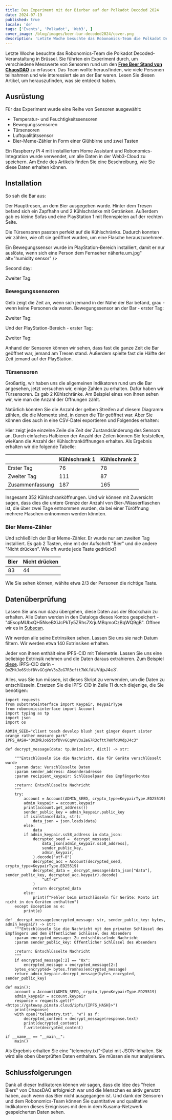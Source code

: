 ```yaml
---
title: Das Experiment mit der Bierbar auf der Polkadot Decoded 2024
date: 2024-07-19
published: true
locale: 'de'
tags: ['Events', 'Polkadot', 'Web3', ]
cover_image: /blog/images/beer-bar-decoded2024/cover.png
description: 'Letzte Woche besuchte das Robonomics-Team die Polkadot Decoded-Veranstaltung in Brüssel. Sie führten ein Experiment durch, um verschiedene Messwerte von Sensoren rund um den Free Beer Stand von ChaosDAO zu erfassen. Das Team wollte herausfinden, wie viele Personen teilnahmen und wie interessiert sie an der Bar waren. Lesen Sie diesen Artikel, um herauszufinden, was sie entdeckt haben.'
---
```


Letzte Woche besuchte das Robonomics-Team die Polkadot Decoded-Veranstaltung in Brüssel. Sie führten ein Experiment durch, um verschiedene Messwerte von Sensoren rund um den [**Free Beer Stand von ChaosDAO**](https://polkadot.polkassembly.io/referenda/821) zu erfassen. Das Team wollte herausfinden, wie viele Personen teilnahmen und wie interessiert sie an der Bar waren. Lesen Sie diesen Artikel, um herauszufinden, was sie entdeckt haben.

## Ausrüstung

Für das Experiment wurde eine Reihe von Sensoren ausgewählt:

- Temperatur- und Feuchtigkeitssensoren
- Bewegungssensoren
- Türsensoren
- Luftqualitätssensor
- Bier-Meme-Zähler in Form einer Glühbirne und zwei Tasten

Ein Raspberry Pi 4 mit installiertem Home Assistant und Robonomics-Integration wurde verwendet, um alle Daten in der Web3-Cloud zu speichern. Am Ende des Artikels finden Sie eine Beschreibung, wie Sie diese Daten erhalten können.

## Installation

So sah die Bar aus:

<RbImage zoom src="/blog/images/beer-bar-decoded2024/bar.jpg" alt="Bierbar" /> 

Der Haupttresen, an dem Bier ausgegeben wurde. Hinter dem Tresen befand sich ein Zapfhahn und 2 Kühlschränke mit Getränken. Außerdem gab es kleine Sofas und eine PlayStation 1 mit Rennspielen auf der rechten Seite.

<RbImage zoom src="/blog/images/beer-bar-decoded2024/play-zone.jpg" alt="Spielzone" /> 

Die Türsensoren passten perfekt auf die Kühlschränke. Dadurch konnten wir zählen, wie oft sie geöffnet wurden, um eine Flasche herauszunehmen.

<RbImage zoom src="/blog/images/beer-bar-decoded2024/fridges.jpg" />

Ein Bewegungssensor wurde im PlayStation-Bereich installiert, damit er nur auslöste, wenn sich eine Person dem Fernseher näherte.um.jpg" alt="humidity sensor" />

Second day:

<RbImage zoom src="/blog/images/beer-bar-decoded2024/hum2.jpg" alt="humidity sensor" />

Zweiter Tag:

<RbImage zoom src="/blog/images/beer-bar-decoded2024/hum12.png" alt="Luftfeuchtigkeit 12." />

### Bewegungssensoren

<RbImage zoom src="/blog/images/beer-bar-decoded2024/motion-sensoren.jpg" alt="Bewegungssensor" />

Gelb zeigt die Zeit an, wenn sich jemand in der Nähe der Bar befand, grau - wenn keine Personen da waren. Bewegungssensor an der Bar - erster Tag:

<RbImage zoom src="/blog/images/beer-bar-decoded2024/motionbar11.png" alt="Bewegungssensor an der Bar 11." />

Zweiter Tag:

<RbImage zoom src="/blog/images/beer-bar-decoded2024/motionbar12.png" alt="Bewegungssensor an der Bar 12." />

Und der PlayStation-Bereich - erster Tag:

<RbImage zoom src="/blog/images/beer-bar-decoded2024/motionplay11.png" alt="Bewegungssensor in der Spielzone 11." />

Zweiter Tag:

<RbImage zoom src="/blog/images/beer-bar-decoded2024/motionplay12.png" alt="Bewegungssensor in der Spielzone 12." />

Anhand der Sensoren können wir sehen, dass fast die ganze Zeit die Bar geöffnet war, jemand am Tresen stand. 
Außerdem spielte fast die Hälfte der Zeit jemand auf der PlayStation.

### Türsensoren

<RbImage zoom src="/blog/images/beer-bar-decoded2024/door-sensors.jpg" alt="Türsensoren am Kühlschrank" />

Großartig, wir haben uns die allgemeinen Indikatoren rund um die Bar angesehen, jetzt versuchen wir, einige Zahlen zu erhalten. Dafür haben wir Türsensoren. 
Es gab 2 Kühlschränke. Am Beispiel eines von ihnen sehen wir, wie man die Anzahl der Öffnungen zählt.

<RbImage zoom src="/blog/images/beer-bar-decoded2024/door.png" alt="Türsensorbeispiel" />

Natürlich könnten Sie die Anzahl der gelben Streifen auf diesem Diagramm zählen, die die Momente sind, in denen die Tür geöffnet war. 
Aber Sie können dies auch in eine CSV-Datei exportieren und Folgendes erhalten:

<RbImage zoom src="/blog/images/beer-bar-decoded2024/doorcsv.png" alt="Tür-CSV-Beispiel" />

Hier zeigt jede einzelne Zeile die Zeit der Zustandsänderung des Sensors an. Durch einfaches Halbieren der Anzahl der Zeilen können Sie feststellen, 
wieKann die Anzahl der Kühlschranköffnungen erhalten.
Als Ergebnis erhalten wir die folgende Tabelle:

|          | Kühlschrank 1 | Kühlschrank 2 |
| -------- |--------|---------|
| Erster Tag  | 76     | 78      |
| Zweiter Tag | 111    | 87      |
| Zusammenfassung    | 187    | 165     |

Insgesamt 352 Kühlschranköffnungen. Und wir können mit Zuversicht sagen, dass dies die untere Grenze der Anzahl von Bier-/Wasserflaschen ist, die über zwei Tage entnommen wurden, da bei einer Türöffnung mehrere Flaschen entnommen werden könnten.

### Bier Meme-Zähler

Und schließlich der Bier Meme-Zähler. Er wurde nur am zweiten Tag installiert. Es gab 2 Tasten, eine mit der Aufschrift "Bier" und die andere "Nicht drücken". Wie oft wurde jede Taste gedrückt?

| Bier       | Nicht drücken |
|------------|--------------|
| 83         | 44           |

Wie Sie sehen können, wählte etwa 2/3 der Personen die richtige Taste.

## Datenüberprüfung

Lassen Sie uns nun dazu übergehen, diese Daten aus der Blockchain zu erhalten. Alle Daten werden in den Datalogs dieses Kontos gespeichert - "4EsopMUbxQH5NseBXiJcPkTy5ZRhs7XrjuMBqmoCzBqWQ9gB". Öffnen wir es in [Subscan](https://robonomics.subscan.io/account/4EsopMUbxQH5NseBXiJcPkTy5ZRhs7XrjuMBqmoCzBqWQ9gB).

Wir werden alle seine Extrinsiken sehen. Lassen Sie uns sie nach Datum filtern. Wir werden etwa 140 Extrinsiken erhalten.

<RbImage zoom src="/blog/images/beer-bar-decoded2024/subscan.png" alt="subscan extrinsics" />

Jeder von ihnen enthält eine IPFS-CID mit Telemetrie. Lassen Sie uns eine beliebige Extrinsik nehmen und die Daten daraus extrahieren. 
Zum Beispiel [diese](https://robonomics.subscan.io/extrinsic/0x4f1bd898b367f32414fd397094e132262fbeaa8b50e7288d9aed908a138382f7). 
IPFS-CID darin - `QmZMkJo6StbfDVvGCqVnV3sZeG7R3cftt7WX`.fdUVdpJ4c3`.

Alles, was Sie tun müssen, ist dieses Skript zu verwenden, um die Daten zu entschlüsseln. Ersetzen Sie die IPFS-CID in Zeile 11 durch diejenige, die Sie benötigen:

```
import requests
from substrateinterface import Keypair, KeypairType
from robonomicsinterface import Account
import typing as tp
import json
import os

ADMIN_SEED="client teach develop blush just ginger depart sister orange rather measure park"
IPFS_HASH="QmZMkJo6StbfDVvGCqVnV3sZeG7R3cftt7WXfdUVdpJ4c3"

def decrypt_message(data: tp.Union[str, dict]) -> str:

    """Entschlüsseln Sie die Nachricht, die für Geräte verschlüsselt wurde
    :param data: Verschlüsselte Daten
    :param sender_address: Absenderadresse
    :param recipient_keypair: Schlüsselpaar des Empfängerkontos

    :return: Entschlüsselte Nachricht
    """
    try:
        account = Account(ADMIN_SEED, crypto_type=KeypairType.ED25519)
        admin_keypair = account.keypair
        print(account.get_address())
        sender_public_key = admin_keypair.public_key
        if isinstance(data, str):
            data_json = json.loads(data)
        else:
            data
        if admin_keypair.ss58_address in data_json:
            decrypted_seed = _decrypt_message(
                data_json[admin_keypair.ss58_address],
                sender_public_key,
                admin_keypair,
            ).decode("utf-8")
            decrypted_acc = Account(decrypted_seed, crypto_type=KeypairType.ED25519)
            decrypted_data = _decrypt_message(data_json["data"], sender_public_key, decrypted_acc.keypair).decode(
                "utf-8"
            )
            return decrypted_data
        else:
            print(f"Fehler beim Entschlüsseln für Geräte: Konto ist nicht in den Geräten enthalten")
    except Exception as e:
        print(e)

def _decrypt_message(encrypted_message: str, sender_public_key: bytes, admin_keypair) -> str:
    """Entschlüsseln Sie die Nachricht mit dem privaten Schlüssel des Empfängers und dem öffentlichen Schlüssel des Absenders
    :param encrypted_message: Zu entschlüsselnde Nachricht
    :param sender_public_key: Öffentlicher Schlüssel des Absenders

    :return: Entschlüsselte Nachricht
    """
    if encrypted_message[:2] == "0x":
        encrypted_message = encrypted_message[2:]
    bytes_encrypted= bytes.fromhex(encrypted_message)
    return admin_keypair.decrypt_message(bytes_encrypted, sender_public_key)

def main():
    account = Account(ADMIN_SEED, crypto_type=KeypairType.ED25519)
    admin_keypair = account.keypair
    response = requests.get(f"<https://gateway.pinata.cloud/ipfs/{IPFS_HASH}>")
    print(response)
    with open("telemetry.txt", "w") as f:
        decrypted_content = decrypt_message(response.text)
        print(decrypted_content)
        f.write(decrypted_content)

if __name__ == "__main__":
    main()

```

Als Ergebnis erhalten Sie eine "telemetry.txt"-Datei mit JSON-Inhalten. Sie wird alle oben überprüften Daten enthalten. Sie müssen sie nur analysieren.

## Schlussfolgerungen

Dank all dieser Indikatoren können wir sagen, dass die Idee des "freien Biers" von ChaosDAO erfolgreich war und die Menschen es aktiv genutzt haben, auch wenn das Bier nicht ausgegangen ist. Und dank der Sensoren und dem Robonomics-Team können Sie quantitative und qualitative Indikatoren dieses Ereignisses mit den in dem Kusama-Netzwerk gespeicherten Daten sehen.
